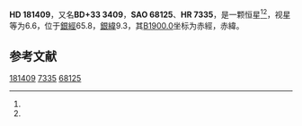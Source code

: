 {{Starbox begin
| name = HD 181409
}}
{{Starbox observe
| epoch = [[J2000.0|J2000.0]]
| constell = {{星座名待查}}<ref name=SIMBAD>{{cite web
 | url=http://simbad.u-strasbg.fr/simbad/sim-id?Ident=HR+7335
 | title=Pulsating variable Star
 | publisher=Centre de Données astronomiques de Strasbourg
 | work=SIMBAD
 | accessdate=2012-07-13
 | archive-date=2016-03-16
 | archive-url=https://web.archive.org/web/20160316152612/http://simbad.u-strasbg.fr/simbad/sim-id?Ident=HR+7335
 | dead-url=no
 }}</ref><ref name=DATA>{{cite web
 | url=http://vizier.u-strasbg.fr/viz-bin/VizieR-5?-out.add=.&-source=5050&-corr=PK=HR&-out.max=9999&HR=7335
 | title=VizieR Detailed Page
 | accessdate=2012-07-13
 | archive-date=2019-02-16
 | archive-url=https://web.archive.org/web/20190216093329/http://vizier.u-strasbg.fr/viz-bin/VizieR-5?-out.add=.&-source=5050&-corr=PK=HR&-out.max=9999&HR=7335
 | dead-url=no
 }}</ref>
| 星官 = 
| ra = {{RA|19|19|3.8}}<ref name=SIMBAD /><ref name=DATA />
| dec = {{DEC|+33|23|20}}<ref name=SIMBAD /><ref name=DATA />
| appmag_v = 6.6<ref name=SIMBAD /><ref name=DATA />
}}
{{Starbox character
| class = B2IVe<ref name=SIMBAD /><ref name=DATA />
| b-v = -0.19<ref name=SIMBAD /><ref name=DATA />
| u-b = -0.89<ref name=SIMBAD /><ref name=DATA />
| r-i = <ref name=SIMBAD /><ref name=DATA />
| variable = 
}}
{{Starbox astrometry
| radial_v = -0.89
| prop_mo_ra = 10
| parallax = 
| p_error = 
}}
{{Starbox catalog
| names =BD+33 3409，[[SAO星表|SAO]] 68125，[[HD星表|HD]] 181409，[[HR星表|HR]] 7335}}
{{Starbox reference |Simbad=HR+7335}}
{{Starbox end}}

'''HD 181409'''，又名'''BD+33 3409'''，'''SAO 68125'''、'''HR 7335'''，是一颗恒星<ref name=SIMBAD /><ref name=DATA />，视星等为6.6，位于[[銀道座標系|銀經]]65.8，[[銀道座標系|銀緯]]9.3，其[[B1900.0|B1900.0]]坐标为赤經{{RA|19|15|19.3}}，赤緯{{DEC|+33|9.3|21}}。

== 参考文献 ==
{{reflist}}

{{star-stub}}

[[Category:HD和HDE天體|181409]]
[[Category:HR天體|7335]]
[[Category:SAO天體|68125]]